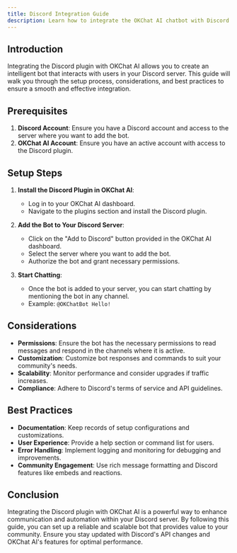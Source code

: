 ```yaml
---
title: Discord Integration Guide
description: Learn how to integrate the OKChat AI chatbot with Discord for enhanced communication and automation.
---
```


## Introduction

Integrating the Discord plugin with OKChat AI allows you to create an intelligent bot that interacts with users in your Discord server. This guide will walk you through the setup process, considerations, and best practices to ensure a smooth and effective integration.

## Prerequisites

1. **Discord Account**: Ensure you have a Discord account and access to the server where you want to add the bot.
2. **OKChat AI Account**: Ensure you have an active account with access to the Discord plugin.

## Setup Steps

1. **Install the Discord Plugin in OKChat AI**:

   - Log in to your OKChat AI dashboard.
   - Navigate to the plugins section and install the Discord plugin.

2. **Add the Bot to Your Discord Server**:

   - Click on the "Add to Discord" button provided in the OKChat AI dashboard.
   - Select the server where you want to add the bot.
   - Authorize the bot and grant necessary permissions.

3. **Start Chatting**:
   - Once the bot is added to your server, you can start chatting by mentioning the bot in any channel.
   - Example: `@OKChatBot Hello!`

## Considerations

- **Permissions**: Ensure the bot has the necessary permissions to read messages and respond in the channels where it is active.
- **Customization**: Customize bot responses and commands to suit your community's needs.
- **Scalability**: Monitor performance and consider upgrades if traffic increases.
- **Compliance**: Adhere to Discord's terms of service and API guidelines.

## Best Practices

- **Documentation**: Keep records of setup configurations and customizations.
- **User Experience**: Provide a help section or command list for users.
- **Error Handling**: Implement logging and monitoring for debugging and improvements.
- **Community Engagement**: Use rich message formatting and Discord features like embeds and reactions.

## Conclusion

Integrating the Discord plugin with OKChat AI is a powerful way to enhance communication and automation within your Discord server. By following this guide, you can set up a reliable and scalable bot that provides value to your community. Ensure you stay updated with Discord's API changes and OKChat AI's features for optimal performance.
